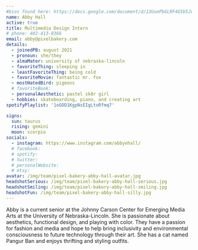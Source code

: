 ```yaml
---
#bios found here: https://docs.google.com/document/d/13UuePbGLRF4G5b5JoEe2Vua3NukZ1-QwRW4Oisnd8lI/edit#
name: Abby Hall
active: true
title: Multimedia Design Intern
# phone: 402-413-8366
email: abby@pixelbakery.com
details:
  - joinedPB: august 2021
  - pronoun: she/they
  - almaMater: university of nebraska-lincoln
  - favoriteThing: sleeping in
  - leastFavoriteThing: being cold
  - favoriteMovie: fantastic mr. fox
  - mostHatedBird: pigeons
  # favoriteBook:
  - personalAesthetic: pastel sk8r girl
  - hobbies: skateboarding, piano, and creating art
spotifyPlaylist: '1oGOD1KgpNsEIgLtoRfmq7'

signs:
  sun: taurus
  rising: gemini
  moon: scorpio
socials:
  - instagram: https://www.instagram.com/abbyehall/
  # facebook:
  # spotify:
  # twitter:
  # personalWebsite:
  # etsy:
avatar: /img/team/pixel-bakery-abby-hall-avatar.jpg
headshotSerious: /img/team/pixel-bakery-abby-hall-serious.jpg
headshotSmiling: /img/team/pixel-bakery-abby-hall-smiling.jpg
headshotFun: /img/team/pixel-bakery-abby-hall-silly.jpg
---
```


Abby is a current senior at the Johnny Carson Center for Emerging Media Arts at the University of Nebraska-Lincoln. She is passionate about aesthetics, functional design, and playing with color. They have a passion for fashion and media and hope to help bring inclusivity and environmental consciousness to future technology through their art. She has a cat named Pangur Ban and enjoys thrifting and styling outfits.
